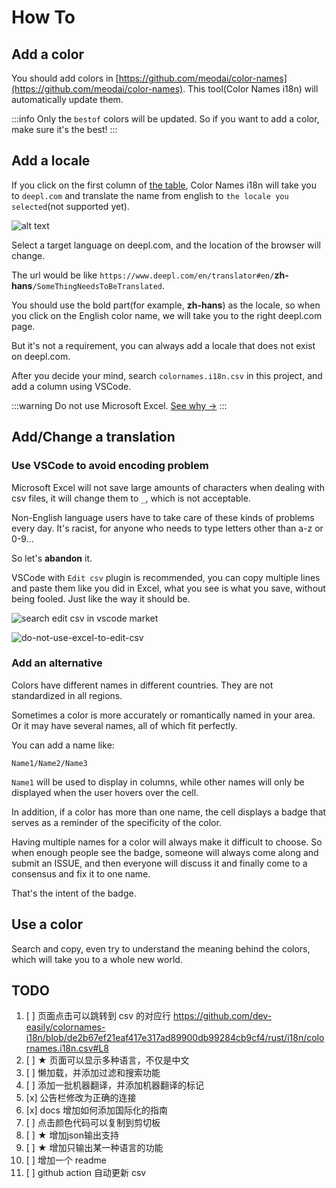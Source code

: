 # How To

## Add a color
You should add colors in [https://github.com/meodai/color-names](https://github.com/meodai/color-names).
This tool(Color Names i18n) will automatically update them.

:::info
Only the `bestof` colors will be updated. So if you want to add a color, make sure it's the best!
:::

## Add a locale
If you click on the first column of [the table](http://localhost:3000/colornames-i18n/), Color Names i18n will take you to `deepl.com` and translate the name from english to
`the locale you selected`(not supported yet).

![alt text](assets/supported-codes.png)

Select a target language on deepl.com, and the location of the browser will change.

The url would be like `https://www.deepl.com/en/translator#en/`**zh-hans**`/SomeThingNeedsToBeTranslated`.

You should use the bold part(for example, **zh-hans**) as the locale, so when you click on the English color name, we will take you to the right deepl.com page.

But it's not a requirement, you can always add a locale that does not exist on deepl.com.

After you decide your mind, search `colornames.i18n.csv` in this project, and add a column using VSCode. 

:::warning
Do not use Microsoft Excel. [See why ->](#use-vscode-to-avoid-encoding-problem)
:::

## Add/Change a translation

### Use VSCode to avoid encoding problem
Microsoft Excel will not save large amounts of characters when dealing with csv files, it will change them to `_`, which is not acceptable.

Non-English language users have to take care of these kinds of problems every day. It's racist, for anyone who needs to type letters other than a-z or 0-9...

So let's **abandon** it.

VSCode with `Edit csv` plugin is recommended, you can copy multiple lines and paste them like you did in Excel, what you see is what you save, without being fooled. Just like the way it should be. 

![search edit csv in vscode market](assets/search-edit-csv.png)

![do-not-use-excel-to-edit-csv](assets/do-not-use-excel-to-edit-csv.png)

### Add an alternative
Colors have different names in different countries. They are not standardized in all regions.

Sometimes a color is more accurately or romantically named in your area. Or it may have several names, all of which fit perfectly.

You can add a name like:

`Name1/Name2/Name3`

`Name1` will be used to display in columns, while other names will only be displayed when the user hovers over the cell.

In addition, if a color has more than one name, the cell displays a badge that serves as a reminder of the specificity of the color.

Having multiple names for a color will always make it difficult to choose. So when enough people see the badge, someone will always come along and submit an ISSUE, and then everyone will discuss it and finally come to a consensus and fix it to one name.

That's the intent of the badge.

## Use a color
Search and copy, even try to understand the meaning behind the colors, which will take you to a whole new world.

## TODO

1. [ ] 页面点击可以跳转到 csv 的对应行 
     https://github.com/dev-easily/colornames-i18n/blob/de2b67ef21eaf417e317ad89900db99284cb9cf4/rust/i18n/colornames.i18n.csv#L8
2. [ ] ★ 页面可以显示多种语言，不仅是中文
3. [ ] 懒加载，并添加过滤和搜索功能
4. [ ] 添加一批机器翻译，并添加机器翻译的标记
5. [x] 公告栏修改为正确的连接
6. [x] docs 增加如何添加国际化的指南
7. [ ] 点击颜色代码可以复制到剪切板
8. [ ] ★ 增加json输出支持
9. [ ] ★ 增加只输出某一种语言的功能
10. [ ] 增加一个 readme
11. [ ] github action 自动更新 csv